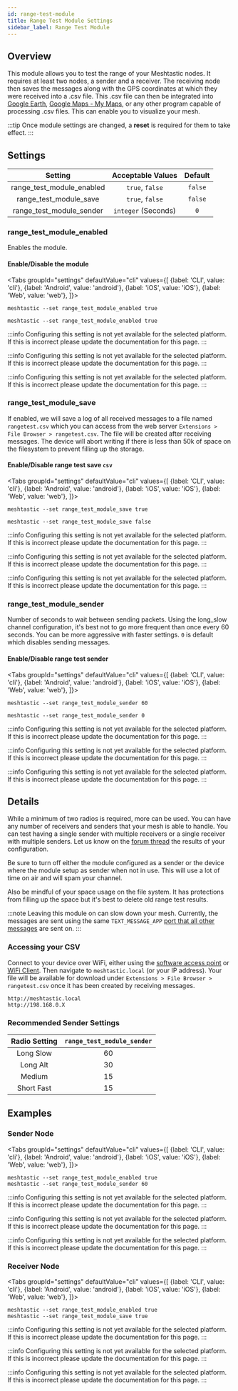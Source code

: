 ```yaml
---
id: range-test-module
title: Range Test Module Settings
sidebar_label: Range Test Module
---
```



## Overview

This module allows you to test the range of your Meshtastic nodes. It requires at least two nodes, a sender and a receiver. The receiving node then saves the messages along with the GPS coordinates at which they were received into a .csv file. This .csv file can then be integrated into [Google Earth](https://earth.google.com), [Google Maps - My Maps](https://mymaps.google.com), or any other program capable of processing .csv files. This can enable you to visualize your mesh.

<PluginModule name="range_test_module" rename="range_test_plugin" />

:::tip
Once module settings are changed, a **reset** is required for them to take effect.
:::

## Settings

|          Setting          |  Acceptable Values  | Default |
| :-----------------------: | :-----------------: | :-----: |
| range_test_module_enabled |   `true`, `false`   | `false` |
|  range_test_module_save   |   `true`, `false`   | `false` |
| range_test_module_sender  | `integer` (Seconds) |   `0`   |

### range_test_module_enabled

Enables the module.

#### Enable/Disable the module

<Tabs
groupId="settings"
defaultValue="cli"
values={[
{label: 'CLI', value: 'cli'},
{label: 'Android', value: 'android'},
{label: 'iOS', value: 'iOS'},
{label: 'Web', value: 'web'},
]}>
<TabItem value="cli">

```shell title="Enable the module"
meshtastic --set range_test_module_enabled true
```

```shell title="Disable the module"
meshtastic --set range_test_module_enabled true
```

  </TabItem>
  <TabItem value="android">

:::info
Configuring this setting is not yet available for the selected platform. If this is incorrect please update the documentation for this page.
:::

  </TabItem>
  <TabItem value="iOS">

:::info
Configuring this setting is not yet available for the selected platform. If this is incorrect please update the documentation for this page.
:::

  </TabItem>
  <TabItem value="web">

:::info
Configuring this setting is not yet available for the selected platform. If this is incorrect please update the documentation for this page.
:::

  </TabItem>
</Tabs>

### range_test_module_save

If enabled, we will save a log of all received messages to a file named `rangetest.csv` which you can access from the web server `Extensions > File Browser > rangetest.csv`. The file will be created after receiving messages. The device will abort writing if there is less than 50k of space on the filesystem to prevent filling up the storage.

#### Enable/Disable range test save `csv`

<Tabs
groupId="settings"
defaultValue="cli"
values={[
{label: 'CLI', value: 'cli'},
{label: 'Android', value: 'android'},
{label: 'iOS', value: 'iOS'},
{label: 'Web', value: 'web'},
]}>
<TabItem value="cli">

```shell title="Enable range test save"
meshtastic --set range_test_module_save true
```

```shell title="Disable range test save"
meshtastic --set range_test_module_save false
```

  </TabItem>
  <TabItem value="android">

:::info
Configuring this setting is not yet available for the selected platform. If this is incorrect please update the documentation for this page.
:::

  </TabItem>
  <TabItem value="iOS">

:::info
Configuring this setting is not yet available for the selected platform. If this is incorrect please update the documentation for this page.
:::

  </TabItem>
  <TabItem value="web">

:::info
Configuring this setting is not yet available for the selected platform. If this is incorrect please update the documentation for this page.
:::

  </TabItem>
</Tabs>

### range_test_module_sender

Number of seconds to wait between sending packets. Using the long_slow channel configuration, it's best not to go more frequent than once every 60 seconds. You can be more aggressive with faster settings. `0` is default which disables sending messages.

#### Enable/Disable range test sender

<Tabs
groupId="settings"
defaultValue="cli"
values={[
{label: 'CLI', value: 'cli'},
{label: 'Android', value: 'android'},
{label: 'iOS', value: 'iOS'},
{label: 'Web', value: 'web'},
]}>
<TabItem value="cli">

```shell title="Enable range test sender (send every 60 seconds)"
meshtastic --set range_test_module_sender 60
```

```shell title="Disable range test sender"
meshtastic --set range_test_module_sender 0
```

  </TabItem>
  <TabItem value="android">

:::info
Configuring this setting is not yet available for the selected platform. If this is incorrect please update the documentation for this page.
:::

  </TabItem>
  <TabItem value="iOS">

:::info
Configuring this setting is not yet available for the selected platform. If this is incorrect please update the documentation for this page.
:::

  </TabItem>
  <TabItem value="web">

:::info
Configuring this setting is not yet available for the selected platform. If this is incorrect please update the documentation for this page.
:::

  </TabItem>
</Tabs>

## Details

While a minimum of two radios is required, more can be used. You can have any number of receivers and senders that your mesh is able to handle. You can test having a single sender with multiple receivers or a single receiver with multiple senders. Let us know on the [forum thread](https://meshtastic.discourse.group/t/new-plugin-rangetestplugin/2591) the results of your configuration.

Be sure to turn off either the module configured as a sender or the device where the module setup as sender when not in use. This will use a lot of time on air and will spam your channel.

Also be mindful of your space usage on the file system. It has protections from filling up the space but it's best to delete old range test results.

:::note
Leaving this module on can slow down your mesh. Currently, the messages are sent using the same `TEXT_MESSAGE_APP` [port that all other messages](/docs/developers/protobufs/api#portnumsproto) are sent on.
:::

### Accessing your CSV

Connect to your device over WiFi, either using the [software access point](/docs/settings/wifi#software-access-point) or [WiFi Client](/docs/settings/wifi#wifi-client). Then navigate to `meshtastic.local` (or your IP address). Your file will be available for download under `Extensions > File Browser > rangetest.csv` once it has been created by receiving messages.

```plaintext title="Example URLs"
http://meshtastic.local
http://198.168.0.X
```

### Recommended Sender Settings

| Radio Setting | `range_test_module_sender` |
| :-----------: | :------------------------: |
|   Long Slow   |             60             |
|   Long Alt    |             30             |
|    Medium     |             15             |
|  Short Fast   |             15             |

## Examples

### Sender Node

<Tabs
groupId="settings"
defaultValue="cli"
values={[
{label: 'CLI', value: 'cli'},
{label: 'Android', value: 'android'},
{label: 'iOS', value: 'iOS'},
{label: 'Web', value: 'web'},
]}>
<TabItem value="cli">

```shell title="Example - Sender Node"
meshtastic --set range_test_module_enabled true
meshtastic --set range_test_module_sender 60
```

  </TabItem>
  <TabItem value="android">

:::info
Configuring this setting is not yet available for the selected platform. If this is incorrect please update the documentation for this page.
:::

  </TabItem>
  <TabItem value="iOS">

:::info
Configuring this setting is not yet available for the selected platform. If this is incorrect please update the documentation for this page.
:::

  </TabItem>
  <TabItem value="web">

:::info
Configuring this setting is not yet available for the selected platform. If this is incorrect please update the documentation for this page.
:::

  </TabItem>
</Tabs>

### Receiver Node

<Tabs
groupId="settings"
defaultValue="cli"
values={[
{label: 'CLI', value: 'cli'},
{label: 'Android', value: 'android'},
{label: 'iOS', value: 'iOS'},
{label: 'Web', value: 'web'},
]}>
<TabItem value="cli">

```shell title="Example - Receiver Node"
meshtastic --set range_test_module_enabled true
meshtastic --set range_test_module_save true
```

  </TabItem>
  <TabItem value="android">

:::info
Configuring this setting is not yet available for the selected platform. If this is incorrect please update the documentation for this page.
:::

  </TabItem>
  <TabItem value="iOS">

:::info
Configuring this setting is not yet available for the selected platform. If this is incorrect please update the documentation for this page.
:::

  </TabItem>
  <TabItem value="web">

:::info
Configuring this setting is not yet available for the selected platform. If this is incorrect please update the documentation for this page.
:::

  </TabItem>
</Tabs>
